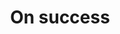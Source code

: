 ---
title: On success
description: Payload definition for the callback event `transcription.success`
openapi-schema: CallbackTranscriptionSuccessPayload
---